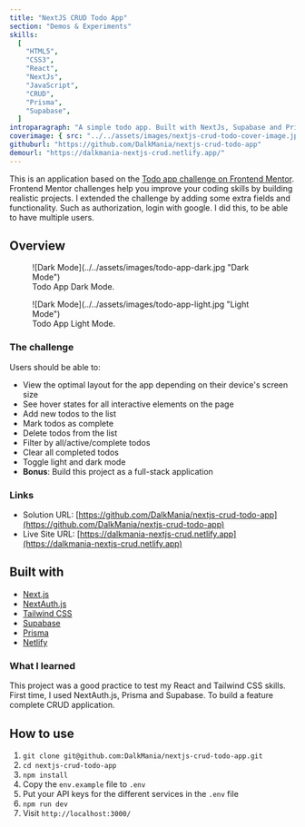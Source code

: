 ```yaml
---
title: "NextJS CRUD Todo App"
section: "Demos & Experiments"
skills:
  [
    "HTML5",
    "CSS3",
    "React",
    "NextJs",
    "JavaScript",
    "CRUD",
    "Prisma",
    "Supabase",
  ]
introparagraph: "A simple todo app. Built with NextJs, Supabase and Prisma. "
coverimage: { src: "../../assets/images/nextjs-crud-todo-cover-image.jpg" }
githuburl: "https://github.com/DalkMania/nextjs-crud-todo-app"
demourl: "https://dalkmania-nextjs-crud.netlify.app/"
---
```


This is an application based on the [Todo app challenge on Frontend Mentor](https://www.frontendmentor.io/challenges/todo-app-Su1_KokOW). Frontend Mentor challenges help you improve your coding skills by building realistic projects. I extended the challenge by adding some extra fields and functionality. Such as authorization, login with google. I did this, to be able to have multiple users.

## Overview

<figure class="figure figure--center">
  ![Dark Mode](../../assets/images/todo-app-dark.jpg "Dark Mode")
  <figcaption class="figure__caption">Todo App Dark Mode.</figcaption>
</figure>

<figure class="figure figure--center">
  ![Dark Mode](../../assets/images/todo-app-light.jpg "Light Mode")
  <figcaption class="figure__caption">Todo App Light Mode.</figcaption>
</figure>

### The challenge

Users should be able to:

- View the optimal layout for the app depending on their device's screen size
- See hover states for all interactive elements on the page
- Add new todos to the list
- Mark todos as complete
- Delete todos from the list
- Filter by all/active/complete todos
- Clear all completed todos
- Toggle light and dark mode
- **Bonus**: Build this project as a full-stack application

### Links

- Solution URL: [https://github.com/DalkMania/nextjs-crud-todo-app](https://github.com/DalkMania/nextjs-crud-todo-app)
- Live Site URL: [https://dalkmania-nextjs-crud.netlify.app](https://dalkmania-nextjs-crud.netlify.app)

## Built with

- [Next.js](https://nextjs.org/)
- [NextAuth.js](https://next-auth.js.org/)
- [Tailwind CSS](https://tailwindcss.com/)
- [Supabase](https://supabase.com/)
- [Prisma](https://www.prisma.io/)
- [Netlify](https://netlify.com/)

### What I learned

This project was a good practice to test my React and Tailwind CSS skills. First time, I used NextAuth.js, Prisma and Supabase. To build a feature complete CRUD application.

## How to use

1. `git clone git@github.com:DalkMania/nextjs-crud-todo-app.git`
2. `cd nextjs-crud-todo-app`
3. `npm install`
4. Copy the `env.example` file to `.env`
5. Put your API keys for the different services in the `.env` file
6. `npm run dev`
7. Visit `http://localhost:3000/`
